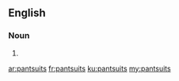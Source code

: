 ==English==

===Noun===
{{head|en}}

# {{plural of|pantsuit}}

[[ar:pantsuits]]
[[fr:pantsuits]]
[[ku:pantsuits]]
[[my:pantsuits]]